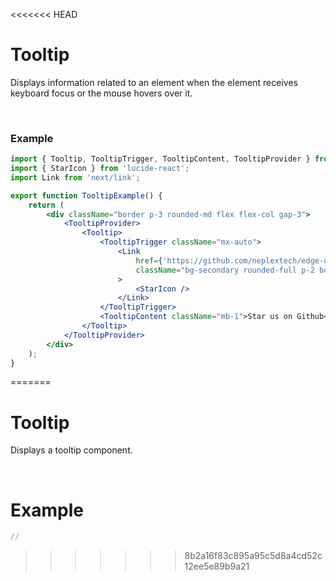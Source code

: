 <<<<<<< HEAD

# Tooltip

Displays information related to an element when the element receives keyboard focus or the mouse hovers over it.

<TooltipExample />


<br />

### Example

```jsx
import { Tooltip, TooltipTrigger, TooltipContent, TooltipProvider } from '@edge-ui/react';
import { StarIcon } from 'lucide-react';
import Link from 'next/link';

export function TooltipExample() {
    return (
        <div className="border p-3 rounded-md flex flex-col gap-3">
            <TooltipProvider>
                <Tooltip>
                    <TooltipTrigger className="mx-auto">
                        <Link
                            href={'https://github.com/neplextech/edge-ui'}
                            className="bg-secondary rounded-full p-2 border-2 block"
                        >
                            <StarIcon />
                        </Link>
                    </TooltipTrigger>
                    <TooltipContent className="mb-1">Star us on Github</TooltipContent>
                </Tooltip>
            </TooltipProvider>
        </div>
    );
}
```

=======
# Tooltip

Displays a tooltip component.

<br/>

# Example

```jsx
//
```
>>>>>>> 8b2a16f83c895a95c5d8a4cd52c12ee5e89b9a21
